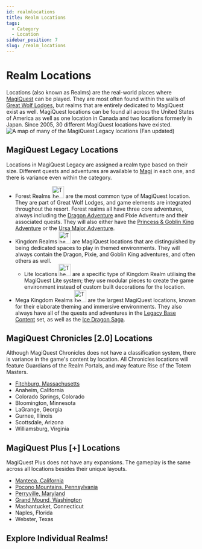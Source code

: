 ```yaml
---
id: realmlocations
title: Realm Locations
tags:
  - Category
  - Location
sidebar_position: 7
slug: /realm_locations
---
```



# Realm Locations

Locations (also known as Realms) are the real-world places where [MagiQuest](docs\Info_About_MagiQuest\index.mdx) can be played. They are most often found within the walls of [Great Wolf Lodges](docs\Home.mdx), but realms that are entirely dedicated to MagiQuest exist as well. MagiQuest locations can be found all across the United States of America as well as one location in Canada and two locations formerly in Japan. Since 2005, 30 different MagiQuest locations have existed.
![A map of many of the MagiQuest Legacy locations (Fan updated)](\img\MQ_Locations_Map_Fan_Update.webp)

## MagiQuest Legacy Locations

Locations in MagiQuest Legacy are assigned a realm type based on their size. Different quests and adventures are available to [Magi](docs\Info_About_MagiQuest\Magi.md) in each one, and there is variance even within the category.

- Forest Realms <img src="\img\Forest_Icon.webp" alt="The legacy 'Forest Realms' icon" width="32" hight="16"></img> are the most common type of MagiQuest location. They are part of Great Wolf Lodges, and game elements are integrated throughout the resort. Forest realms all have three core adventures, always including the [Dragon Adventure](docs\Adventures\Adventures_in_MagiQuest_Legacy\Dragon_Adventure.md) and Pixie Adventure and their associated quests. They will also either have the [Princess & Goblin King Adventure](docs\Adventures\Adventures_in_MagiQuest_Legacy\Princess_&_Goblin_King_Adventure.md) or the [Ursa Major Adventure](docs\Adventures\Adventures_in_MagiQuest_Legacy\Ursa_Major_Adventure.md).
- Kingdom Realms <img src="\img\Kingdom_Icon.webp" alt="The legacy 'Kingdom Realms' icon" width="32" hight="16"></img> are MagiQuest locations that are distinguished by being dedicated spaces to play in themed environments. They will always contain the Dragon, Pixie, and Goblin King adventures, and often others as well.
  - Lite locations <img src="\img\Lite_Icon.webp" alt="The legacy 'Lite locations' icon" width="32" hight="16"></img> are a specific type of Kingdom Realm utilising the MagiQuest Lite system; they use modular pieces to create the game environment instead of custom built decorations for the location.
- Mega Kingdom Realms <img src="\img\MegaKingdom_Icon.webp" alt="The legacy 'Mega Kingdom Realms' icon" width="32" hight="16"></img> are the largest MagiQuest locations, known for their elaborate theming and immersive environments. They also always have all of the quests and adventures in the [Legacy Base Content](https://magiquest.wiki/tags/legacy-base-content) set, as well as the [Ice Dragon Saga](https://magiquest.wiki/tags/ice-dragon-saga).

## MagiQuest Chronicles [2.0] Locations

Although MagiQuest Chronicles does not have a classification system, there is variance in the game's content by location. All Chronicles locations will feature Guardians of the Realm Portals, and may feature Rise of the Totem Masters.

- [Fitchburg, Massachusetts](docs\Home.mdx)
- Anaheim, California
- Colorado Springs, Colorado
- Bloomington, Minnesota
- LaGrange, Georgia
- Gurnee, Illinois
- Scottsdale, Arizona
- Williamsburg, Virginia

## MagiQuest Plus [+] Locations

MagiQuest Plus does not have any expansions. The gameplay is the same across all locations besides their unique layouts.

- [Manteca, California](docs\Home.mdx)
- [Pocono Mountains, Pennsylvania](docs\Home.mdx)
- [Perryville, Maryland](docs\Home.mdx)
- [Grand Mound, Washington](docs\Home.mdx)
- Mashantucket, Connecticut
- Naples, Florida
- Webster, Texas

## Explore Individual Realms!

<DocCardList /> 